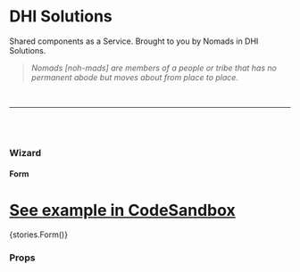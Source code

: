 
<Meta title="Wizard" component={Wizard} />

# DHI Solutions

Shared components as a Service. Brought to you by Nomads in DHI Solutions.

> _Nomads [noh-mads] are members of a people or tribe that has no permanent abode but moves about from place to place._

<br />

---

<br />
<br />

### Wizard

#### Form

# [See example in CodeSandbox](https://codesandbox.io/s/wizard-form-u8pgg)

<Preview withToolbar>
  <Story name="Form">{stories.Form()}</Story>
</Preview>

### Props

<Props of={Wizard} />
